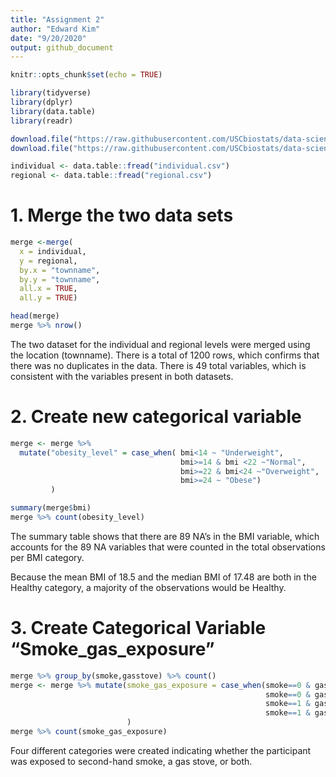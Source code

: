 ```yaml
---
title: "Assignment 2"
author: "Edward Kim"
date: "9/20/2020"
output: github_document 
---
```


```r
knitr::opts_chunk$set(echo = TRUE)
```

```r
library(tidyverse)
library(dplyr)
library(data.table)
library(readr)
```

```r
download.file("https://raw.githubusercontent.com/USCbiostats/data-science-data/master/01_chs/chs_individual.csv", destfile= "individual.csv")
download.file("https://raw.githubusercontent.com/USCbiostats/data-science-data/master/01_chs/chs_regional.csv", destfile = "regional.csv")

individual <- data.table::fread("individual.csv")
regional <- data.table::fread("regional.csv")

```

# 1. Merge the two data sets 


```r

merge <-merge(
  x = individual,
  y = regional,
  by.x = "townname",
  by.y = "townname",
  all.x = TRUE,
  all.y = TRUE)

head(merge)
merge %>% nrow()
```

The two dataset for the individual and regional levels were merged using the location (townname). There is a total of 1200 rows, which confirms that there was no duplicates in the data. There is 49 total variables, which is consistent with the variables present in both datasets. 


# 2. Create new categorical variable 
```r
merge <- merge %>% 
  mutate("obesity_level" = case_when( bmi<14 ~ "Underweight",
                                      bmi>=14 & bmi <22 ~"Normal",
                                      bmi>=22 & bmi<24 ~"Overweight",
                                      bmi>=24 ~ "Obese")
         )

summary(merge$bmi)
merge %>% count(obesity_level)
```

The summary table shows that there are 89 NA's in the BMI variable, which accounts for the 89 NA variables that were counted in the total observations per BMI category. 

Because the mean BMI of 18.5 and the median BMI of 17.48 are both in the Healthy category, a majority of the observations would be Healthy.

# 3. Create Categorical Variable "Smoke_gas_exposure" 

```r
merge %>% group_by(smoke,gasstove) %>% count()
merge <- merge %>% mutate(smoke_gas_exposure = case_when(smoke==0 & gasstove ==0 ~ "No Exposure",
                                                         smoke==0 & gasstove==1 ~ "Gas Exposure",
                                                         smoke==1 & gasstove ==0~ "Smoke Exposure",
                                                         smoke==1 & gasstove ==1 ~ "Smoke and Gas Exposure")
                          )
merge %>% count(smoke_gas_exposure)
```
Four different categories were created indicating whether the participant was exposed to second-hand smoke, a gas stove, or both.



